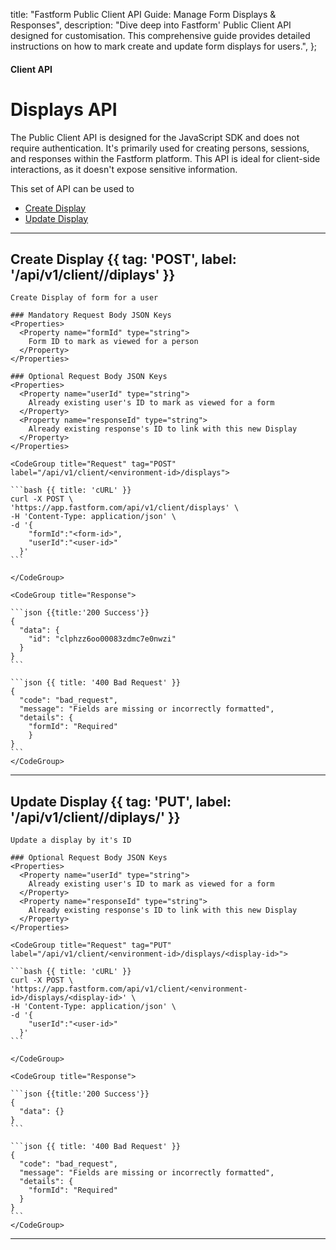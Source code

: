 
  title: "Fastform Public Client API Guide: Manage Form Displays & Responses",
  description:
    "Dive deep into Fastform' Public Client API designed for customisation. This comprehensive guide provides detailed instructions on how to mark create and update form displays for users.",
};

#### Client API

# Displays API

The Public Client API is designed for the JavaScript SDK and does not require authentication. It's primarily used for creating persons, sessions, and responses within the Fastform platform. This API is ideal for client-side interactions, as it doesn't expose sensitive information.

This set of API can be used to
- [Create Display](#create-display)
- [Update Display](#update-display)

---

## Create Display {{ tag: 'POST', label: '/api/v1/client/<environment-id>/diplays' }}

<Row>
  <Col>

    Create Display of form for a user

    ### Mandatory Request Body JSON Keys
    <Properties>
      <Property name="formId" type="string">
        Form ID to mark as viewed for a person
      </Property>
    </Properties>

    ### Optional Request Body JSON Keys
    <Properties>
      <Property name="userId" type="string">
        Already existing user's ID to mark as viewed for a form
      </Property>
      <Property name="responseId" type="string">
        Already existing response's ID to link with this new Display
      </Property>
    </Properties>


  </Col>
  <Col sticky>

    <CodeGroup title="Request" tag="POST" label="/api/v1/client/<environment-id>/displays">

    ```bash {{ title: 'cURL' }}
    curl -X POST \
    'https://app.fastform.com/api/v1/client/displays' \
    -H 'Content-Type: application/json' \
    -d '{
        "formId":"<form-id>",
        "userId":"<user-id>"
      }'
    ```

    </CodeGroup>

    <CodeGroup title="Response">

    ```json {{title:'200 Success'}}
    {
      "data": {
        "id": "clphzz6oo00083zdmc7e0nwzi"
      }
    }
    ```

    ```json {{ title: '400 Bad Request' }}
    {
      "code": "bad_request",
      "message": "Fields are missing or incorrectly formatted",
      "details": {
        "formId": "Required"
        }
    }
    ```
    </CodeGroup>

  </Col>
</Row>

---

## Update Display {{ tag: 'PUT', label: '/api/v1/client/<environment-id>/diplays/<display-id>' }}

<Row>
  <Col>

    Update a display by it's ID

    ### Optional Request Body JSON Keys
    <Properties>
      <Property name="userId" type="string">
        Already existing user's ID to mark as viewed for a form
      </Property>
      <Property name="responseId" type="string">
        Already existing response's ID to link with this new Display
      </Property>
    </Properties>


  </Col>
  <Col sticky>

    <CodeGroup title="Request" tag="PUT" label="/api/v1/client/<environment-id>/displays/<display-id>">

    ```bash {{ title: 'cURL' }}
    curl -X POST \
    'https://app.fastform.com/api/v1/client/<environment-id>/displays/<display-id>' \
    -H 'Content-Type: application/json' \
    -d '{
        "userId":"<user-id>"
      }'
    ```

    </CodeGroup>

    <CodeGroup title="Response">

    ```json {{title:'200 Success'}}
    {
      "data": {}
    }
    ```

    ```json {{ title: '400 Bad Request' }}
    {
      "code": "bad_request",
      "message": "Fields are missing or incorrectly formatted",
      "details": {
        "formId": "Required"
      }
    }
    ```
    </CodeGroup>

  </Col>
</Row>

---
